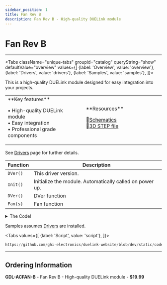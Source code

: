 ```yaml
---
sidebar_position: 1
title: Fan Rev B
description: Fan Rev B - High-quality DUELink module
---
```



# Fan Rev B

<ProductImageSelector 
  partNumber="acfan-b"
  productName="Fan Rev B"
/>

---

<Tabs className="unique-tabs" groupid="catalog" queryString="show" defaultValue="overview"
  values={[
    {label: 'Overview', value: 'overview'},
    {label: 'Drivers', value: 'drivers'},
    {label: 'Samples', value: 'samples'},
  ]}>

<TabItem value="overview">

This is a high-quality DUELink module designed for easy integration into your projects.

<table><td width='50%'>
**Key features**

• High-quality DUELink module<br/>
• Easy integration<br/>
• Professional grade components<br/>

</td><td width='50%'>
**Resources**
 
📄[Schematics](/sch/acfan-b.pdf)<br/>
🔩[3D STEP file](/3d/acfan-b.step)<br/>

</td></table>

</TabItem>

<TabItem value="drivers">

See [Drivers](../../engine/drivers) page for further details.

| Function | Description |
| --- | --- |
| `DVer()` | This driver version. |
| `Init()` | Initialize the module. Automatically called on power up. |
| `DVer()` | DVer function |
| `Fan(s)` | Fan function |

<details>
  <summary>The Code!</summary>

```py reference title="Fan Rev B Driver"
https://github.com/ghi-electronics/duelink-website/blob/dev/static/code/drivers/actuator/fan.due
```

</details>

</TabItem>

<TabItem value="samples">

Samples assumes [Drivers](../../engine/drivers) are installed.

<Tabs
  values={[
    {label: 'Script', value: 'script'},
  ]}>

<TabItem value="script">

```py reference title="Script Sample"
https://github.com/ghi-electronics/duelink-website/blob/dev/static/code/samples/script/actuator/fan.txt
```
</TabItem>

</Tabs>

</TabItem>

</Tabs>

---

## Ordering Information

**GDL-ACFAN-B** - Fan Rev B - High-quality DUELink module - **$19.99**
